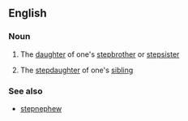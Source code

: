 ==English==

===Noun===
{{en-noun}}

#{{rare}} The [[daughter]] of one's [[stepbrother]] or [[stepsister]]
#{{rare}} The [[stepdaughter]] of one's [[sibling]]

===See also===
*[[stepnephew]]